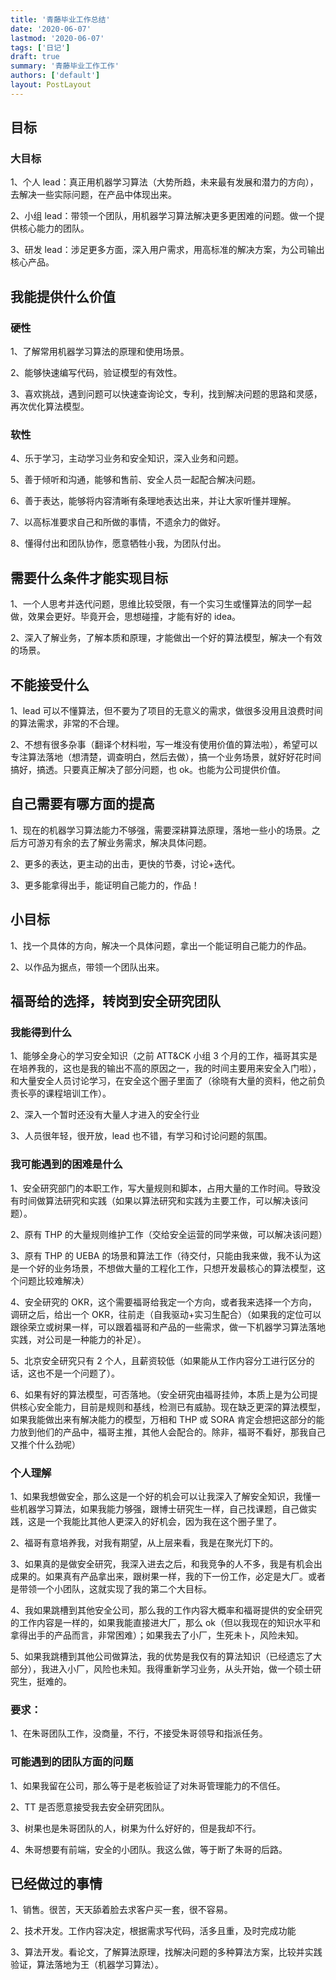 ```yaml
---
title: '青藤毕业工作总结'
date: '2020-06-07'
lastmod: '2020-06-07'
tags: ['日记']
draft: true
summary: '青藤毕业工作工作'
authors: ['default']
layout: PostLayout
---
```


## 目标

### 大目标

1、个人 lead：真正用机器学习算法（大势所趋，未来最有发展和潜力的方向），去解决一些实际问题，在产品中体现出来。

2、小组 lead：带领一个团队，用机器学习算法解决更多更困难的问题。做一个提供核心能力的团队。

3、研发 lead：涉足更多方面，深入用户需求，用高标准的解决方案，为公司输出核心产品。

## 我能提供什么价值

### 硬性

1、了解常用机器学习算法的原理和使用场景。

2、能够快速编写代码，验证模型的有效性。

3、喜欢挑战，遇到问题可以快速查询论文，专利，找到解决问题的思路和灵感，再次优化算法模型。

### 软性

4、乐于学习，主动学习业务和安全知识，深入业务和问题。

5、善于倾听和沟通，能够和售前、安全人员一起配合解决问题。

6、善于表达，能够将内容清晰有条理地表达出来，并让大家听懂并理解。

7、以高标准要求自己和所做的事情，不遗余力的做好。

8、懂得付出和团队协作，愿意牺牲小我，为团队付出。

## 需要什么条件才能实现目标

1、一个人思考并迭代问题，思维比较受限，有一个实习生或懂算法的同学一起做，效果会更好。毕竟开会，思想碰撞，才能有好的 idea。

2、深入了解业务，了解本质和原理，才能做出一个好的算法模型，解决一个有效的场景。

## 不能接受什么

1、lead 可以不懂算法，但不要为了项目的无意义的需求，做很多没用且浪费时间的算法需求，非常的不合理。

2、不想有很多杂事（翻译个材料啦，写一堆没有使用价值的算法啦），希望可以专注算法落地（想清楚，调查明白，然后去做），搞一个业务场景，就好好花时间搞好，搞透。只要真正解决了部分问题，也 ok。也能为公司提供价值。

## 自己需要有哪方面的提高

1、现在的机器学习算法能力不够强，需要深耕算法原理，落地一些小的场景。之后方可游刃有余的去了解业务需求，解决具体问题。

2、更多的表达，更主动的出击，更快的节奏，讨论+迭代。

3、更多能拿得出手，能证明自己能力的，作品！

## 小目标

1、找一个具体的方向，解决一个具体问题，拿出一个能证明自己能力的作品。

2、以作品为据点，带领一个团队出来。

## 福哥给的选择，转岗到安全研究团队

### 我能得到什么

1、能够全身心的学习安全知识（之前 ATT&CK 小组 3 个月的工作，福哥其实是在培养我的，这也是我的输出不高的原因之一，我的时间主要用来安全入门啦），和大量安全人员讨论学习，在安全这个圈子里面了（徐晓有大量的资料，他之前负责长亭的课程培训工作）。

2、深入一个暂时还没有大量人才进入的安全行业

3、人员很年轻，很开放，lead 也不错，有学习和讨论问题的氛围。

### 我可能遇到的困难是什么

1、安全研究部门的本职工作，写大量规则和脚本，占用大量的工作时间。导致没有时间做算法研究和实践（如果以算法研究和实践为主要工作，可以解决该问题）。

2、原有 THP 的大量规则维护工作（交给安全运营的同学来做，可以解决该问题）

3、原有 THP 的 UEBA 的场景和算法工作（待交付，只能由我来做，我不认为这是一个好的业务场景，不想做大量的工程化工作，只想开发最核心的算法模型，这个问题比较难解决）

4、安全研究的 OKR，这个需要福哥给我定一个方向，或者我来选择一个方向，调研之后，给出一个 OKR，往前走（自我驱动+实习生配合）（如果我的定位可以跟徐荣立或树果一样，可以跟着福哥和产品的一些需求，做一下机器学习算法落地实践，对公司是一种能力的补足）。

5、北京安全研究只有 2 个人，且薪资较低（如果能从工作内容分工进行区分的话，这也不是一个问题了）。

6、如果有好的算法模型，可否落地。（安全研究由福哥挂帅，本质上是为公司提供核心安全能力，目前是规则和基线，检测已有威胁。现在缺乏更深的算法模型，如果我能做出来有解决能力的模型，万相和 THP 或 SORA 肯定会想把这部分的能力放到他们的产品中，福哥主推，其他人会配合的。除非，福哥不看好，那我自己又推个什么劲呢）

### 个人理解

1、如果我想做安全，那么这是一个好的机会可以让我深入了解安全知识，我懂一些机器学习算法，如果我能力够强，跟博士研究生一样，自己找课题，自己做实践，这是一个我能比其他人更深入的好机会，因为我在这个圈子里了。

2、福哥有意培养我，对我有期望，从上层来看，我是在聚光灯下的。

3、如果真的是做安全研究，我深入进去之后，和我竞争的人不多，我是有机会出成果的。如果真有产品拿出来，跟树果一样，我的下一份工作，必定是大厂。或者是带领一个小团队，这就实现了我的第二个大目标。

4、我如果跳槽到其他安全公司，那么我的工作内容大概率和福哥提供的安全研究的工作内容是一样的，如果我能直接进大厂，那么 ok（但以我现在的知识水平和拿得出手的产品而言，非常困难）；如果我去了小厂，生死未卜，风险未知。

5、如果我跳槽到其他公司做算法，我的优势是我仅有的算法知识（已经遗忘了大部分），我进入小厂，风险也未知。我得重新学习业务，从头开始，做一个硕士研究生，挺难的。

### 要求：

1、在朱哥团队工作，没商量，不行，不接受朱哥领导和指派任务。

### 可能遇到的团队方面的问题

1、如果我留在公司，那么等于是老板验证了对朱哥管理能力的不信任。

2、TT 是否愿意接受我去安全研究团队。

3、树果也是朱哥团队的人，树果为什么好好的，但是我却不行。

4、朱哥想要有前端，安全的小团队。我这么做，等于断了朱哥的后路。

## 已经做过的事情

1、销售。很苦，天天舔着脸去求客户买一套，很不容易。

2、技术开发。工作内容决定，根据需求写代码，活多且重，及时完成功能

3、算法开发。看论文，了解算法原理，找解决问题的多种算法方案，比较并实践验证，算法落地为王（机器学习算法）。
